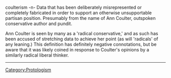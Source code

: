 coulterism -n- Data that has been deliberately misrepresented or completely fabricated in order to support an otherwise unsupportable partisan position. Presumably from the name of Ann Coulter, outspoken conservative author and pundit.

Ann Coulter is seen by many as a 'radical conservative,' and as such has been accused of stretching data to achieve her point (as will 'radicals' of any leaning.)  This definition has definitely negative connotations, but be aware that it was likely coined in response to Coulter's opinions by a similarly radical liberal thinker.

----
{{protologism}}
[[Category:Protologism]]